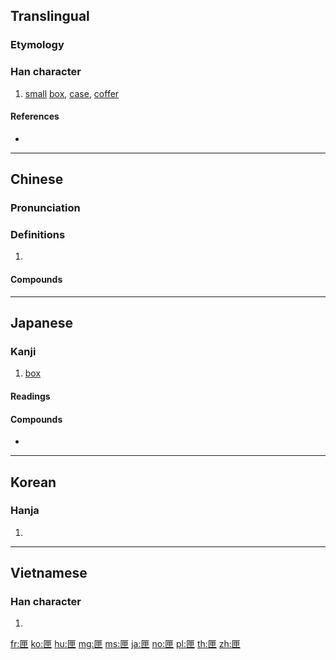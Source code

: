 ==Translingual==

===Etymology===
{{Han etym}}

===Han character===
{{Han char|rn=22|rad=匚|as=05|sn=7|four=71715|canj=SWL|ids=⿷匚甲}}

# [[small]] [[box]], [[case]], [[coffer]]

====References====
* {{Han ref|kx=0153.270|dkj=02610|dj=0345.140|hdz=10084.110|uh=5323|ud=21283|bh=A758|bd=42840}}

----

==Chinese==
{{zh-forms}}

===Pronunciation===
{{zh-pron
|m=xiá
|c=haap6
|h=pfs=
|md=
|mn=
|w=
|mc=y
|oc=y
|cat=
}}

===Definitions===
{{zh-hanzi}}

# {{rfdef|lang=zh}}

====Compounds====
{{zh-der|匣子}}

----

==Japanese==

===Kanji===
{{ja-kanji|grade=uc|rs=匚05}}

# [[box]]

====Readings====
{{ja-readings
|on=[[こう]] (kō)
|kun=[[はこ]] (hako)
}}

====Compounds====
* {{l|ja|匣鉢|tr=[[さや]], ''[[saya#Japanese|saya]]''}}

----

==Korean==

===Hanja===
{{ko-hanja|hangeul=[[갑]]|rv=gap|mr=kap}}

# {{defn|lang=ko|sort=匚05}}

----

==Vietnamese==

===Han character===
{{vi-hantu|[[hạp]], [[hộp]], [[háp]], [[tráp]]|rs=匚05}}

# {{defn|lang=vi|sort=匚05}}

[[fr:匣]]
[[ko:匣]]
[[hu:匣]]
[[mg:匣]]
[[ms:匣]]
[[ja:匣]]
[[no:匣]]
[[pl:匣]]
[[th:匣]]
[[zh:匣]]